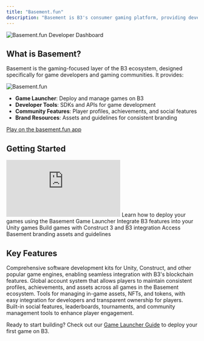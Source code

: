 ```yaml
---
title: "Basement.fun"
description: "Basement is B3's consumer gaming platform, providing developers and players with powerful tools to build, deploy, and play onchain games."
---
```


<img src="/images/bsmnt-game-devs-banner.jpg" alt="Basement.fun Developer Dashboard" className="w-full aspect-video rounded-3xl" />

## What is Basement?
Basement is the gaming-focused layer of the B3 ecosystem, designed specifically for game developers and gaming communities. It provides:

<img src="/images/bsmnt-logo.svg" alt="Basement.fun" className="w-32" />

- **Game Launcher**: Deploy and manage games on B3
- **Developer Tools**: SDKs and APIs for game development
- **Community Features**: Player profiles, achievements, and social features
- **Brand Resources**: Assets and guidelines for consistent branding

<Note>
  <a href="https://basement.fun">
    Play on the basement.fun app
  </a>
</Note>

## Getting Started

 <iframe
   className="w-full aspect-video rounded-xl mb-6"
    src="https://customer-gg6qs7nm5ue94t64.cloudflarestream.com/894036f1ce3e5aa8c6f00972b889a291/iframe?poster=https%3A%2F%2Fcustomer-gg6qs7nm5ue94t64.cloudflarestream.com%2F894036f1ce3e5aa8c6f00972b889a291%2Fthumbnails%2Fthumbnail.jpg%3Ftime%3D%26height%3D600"
    title="Basement.fun Developer Dashboard"
    frameBorder="0"
  allow="accelerometer; autoplay; clipboard-write; encrypted-media; gyroscope; picture-in-picture"
  allowFullScreen
  ></iframe>

<CardGroup cols={2}>
<Card title="Game Launcher Guide" icon="rocket" href="/basement/game-launcher">
  Learn how to deploy your games using the Basement Game Launcher
</Card>

<Card title="Unity Guide" icon="unity" href="/basement/unity-guide">
  Integrate B3 features into your Unity games
</Card>

<Card title="Construct Guide" icon="gamepad" href="/basement/construct-guide">
  Build games with Construct 3 and B3 integration
</Card>

<Card title="Brand Kit" icon="palette" href="/basement/brand-kit">
  Access Basement branding assets and guidelines
</Card>
</CardGroup>

## Key Features

<AccordionGroup>
<Accordion title="Game Development SDKs">
Comprehensive software development kits for Unity, Construct, and other popular game engines, enabling seamless integration with B3's blockchain features.
</Accordion>

<Accordion title="Player Identity & Accounts">
Global account system that allows players to maintain consistent profiles, achievements, and assets across all games in the Basement ecosystem.
</Accordion>

<Accordion title="Asset Management">
Tools for managing in-game assets, NFTs, and tokens, with easy integration for developers and transparent ownership for players.
</Accordion>

<Accordion title="Community Features">
Built-in social features, leaderboards, tournaments, and community management tools to enhance player engagement.
</Accordion>
</AccordionGroup>


Ready to start building? Check out our [Game Launcher Guide](/basement/game-launcher) to deploy your first game on B3.
